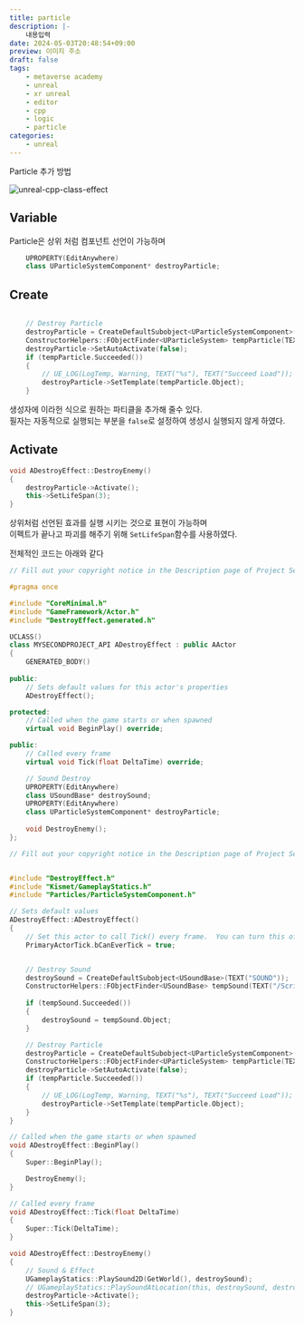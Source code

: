 ```yaml
---
title: particle
description: |-
    내용입력
date: 2024-05-03T20:48:54+09:00
preview: 이미지 주소
draft: false
tags:
    - metaverse academy
    - unreal
    - xr unreal
    - editor
    - cpp
    - logic
    - particle
categories:
    - unreal
---
```


Particle 추가 방법

![unreal-cpp-class-effect](./assets/unreal-cpp-class-effect.gif)

## Variable

Particle은 상위 처럼 컴포넌트 선언이 가능하며 

```cpp
	UPROPERTY(EditAnywhere)
	class UParticleSystemComponent* destroyParticle;	
```


## Create

```cpp

	// Destroy Particle
	destroyParticle = CreateDefaultSubobject<UParticleSystemComponent>(TEXT("PARTICLE"));
	ConstructorHelpers::FObjectFinder<UParticleSystem> tempParticle(TEXT("/Script/Engine.ParticleSystem'/Game/StarterContent/Particles/P_Explosion.P_Explosion'"));
	destroyParticle->SetAutoActivate(false);
	if (tempParticle.Succeeded())
	{
		// UE_LOG(LogTemp, Warning, TEXT("%s"), TEXT("Succeed Load"));
		destroyParticle->SetTemplate(tempParticle.Object);
	}
```

생성자에 이라헌 식으로 원하는 파티클을 추가해 줄수 있다.\
필자는 자동적으로 실행되는 부분을 ```false```로 설정하여 생성시 실행되지 않게 하였다.

## Activate

```cpp
void ADestroyEffect::DestroyEnemy()
{
	destroyParticle->Activate();
	this->SetLifeSpan(3);
}
```

상위처럼 선언된 효과를 실행 시키는 것으로 표현이 가능하며 \
이펙트가 끝나고 파괴를 해주기 위해 ```SetLifeSpan```함수를 사용하였다.


전체적인 코드는 아래와 같다
```cpp filename="DestroyEffect.h"
// Fill out your copyright notice in the Description page of Project Settings.

#pragma once

#include "CoreMinimal.h"
#include "GameFramework/Actor.h"
#include "DestroyEffect.generated.h"

UCLASS()
class MYSECONDPROJECT_API ADestroyEffect : public AActor
{
	GENERATED_BODY()
	
public:	
	// Sets default values for this actor's properties
	ADestroyEffect();

protected:
	// Called when the game starts or when spawned
	virtual void BeginPlay() override;

public:	
	// Called every frame
	virtual void Tick(float DeltaTime) override;

	// Sound Destroy
	UPROPERTY(EditAnywhere)
	class USoundBase* destroySound;
	UPROPERTY(EditAnywhere)
	class UParticleSystemComponent* destroyParticle;
	
	void DestroyEnemy();
};
```

```cpp filename="DestroyEffect.cpp"
// Fill out your copyright notice in the Description page of Project Settings.


#include "DestroyEffect.h"
#include "Kismet/GameplayStatics.h"
#include "Particles/ParticleSystemComponent.h"

// Sets default values
ADestroyEffect::ADestroyEffect()
{
 	// Set this actor to call Tick() every frame.  You can turn this off to improve performance if you don't need it.
	PrimaryActorTick.bCanEverTick = true;


	// Destroy Sound
	destroySound = CreateDefaultSubobject<USoundBase>(TEXT("SOUND"));
	ConstructorHelpers::FObjectFinder<USoundBase> tempSound(TEXT("/Script/Engine.SoundWave'/Engine/VREditor/Sounds/UI/Teleport_Committed.Teleport_Committed'"));
	
	if (tempSound.Succeeded())
	{
		destroySound = tempSound.Object;
	}

	// Destroy Particle
	destroyParticle = CreateDefaultSubobject<UParticleSystemComponent>(TEXT("PARTICLE"));
	ConstructorHelpers::FObjectFinder<UParticleSystem> tempParticle(TEXT("/Script/Engine.ParticleSystem'/Game/StarterContent/Particles/P_Explosion.P_Explosion'"));
	destroyParticle->SetAutoActivate(false);
	if (tempParticle.Succeeded())
	{
		// UE_LOG(LogTemp, Warning, TEXT("%s"), TEXT("Succeed Load"));
		destroyParticle->SetTemplate(tempParticle.Object);
	}
}

// Called when the game starts or when spawned
void ADestroyEffect::BeginPlay()
{
	Super::BeginPlay();

	DestroyEnemy();
}

// Called every frame
void ADestroyEffect::Tick(float DeltaTime)
{
	Super::Tick(DeltaTime);
}

void ADestroyEffect::DestroyEnemy()
{
	// Sound & Effect
	UGameplayStatics::PlaySound2D(GetWorld(), destroySound);
	// UGameplayStatics::PlaySoundAtLocation(this, destroySound, destroyParticle->GetComponentLocation());
	destroyParticle->Activate();
	this->SetLifeSpan(3);
}
```

